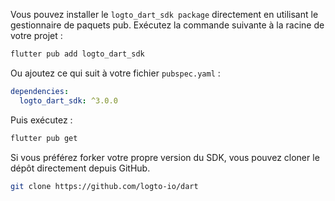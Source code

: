 
<Tabs>

<TabItem value="pub" label="pub.dev">

Vous pouvez installer le `logto_dart_sdk package` directement en utilisant le gestionnaire de paquets pub. Exécutez la commande suivante à la racine de votre projet :

```bash
flutter pub add logto_dart_sdk
```

Ou ajoutez ce qui suit à votre fichier `pubspec.yaml` :

```yaml
dependencies:
  logto_dart_sdk: ^3.0.0
```

Puis exécutez :

```bash
flutter pub get
```

</TabItem>

<TabItem value="github" label="GitHub">

Si vous préférez forker votre propre version du SDK, vous pouvez cloner le dépôt directement depuis GitHub.

```bash
git clone https://github.com/logto-io/dart
```

</TabItem>

</Tabs>
